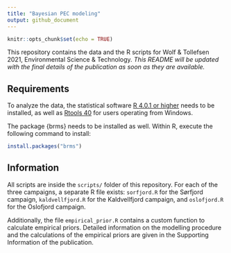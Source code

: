 ```yaml
---
title: "Bayesian PEC modeling"
output: github_document
---
```


```r
knitr::opts_chunk$set(echo = TRUE)
```

This repository contains the data and the R scripts for Wolf & Tollefsen 2021, Environmental Science & Technology. *This README will be updated with the final details of the publication as soon as they are available.*

## Requirements
To analyze the data, the statistical software [R 4.0.1 or higher](https://cloud.r-project.org/) needs to be installed, as well as [Rtools 40](https://cloud.r-project.org/bin/windows/Rtools/) for users operating from Windows. 

The package {brms} needs to be installed as well. Within R, execute the following command to install:
```r
install.packages("brms")
```

## Information
All scripts are inside the `scripts/` folder of this repository. For each of the three campaigns, a separate R file exists: `sorfjord.R` for the Sørfjord campaign, `kaldvellfjord.R` for the Kaldvellfjord campaign, and `oslofjord.R` for the Oslofjord campaign. 

Additionally, the file `empirical_prior.R` contains a custom function to calculate empirical priors. Detailed information on the modelling procedure and the calculations of the empirical priors are given in the Supporting Information of the publication.